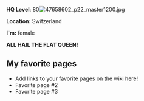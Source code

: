 
'''HQ Level''': 80[[File:47658602_p22_master1200.jpg|thumb]]

'''Location:''' Switzerland

'''I'm:''' female

'''ALL HAIL THE FLAT QUEEN!'''

==My favorite pages==

* Add links to your favorite pages on the wiki here!
* Favorite page #2
* Favorite page #3